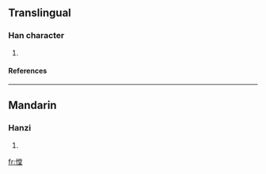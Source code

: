==Translingual==
===Han character===
{{Han char|rn=61|rad=心|as=11|sn=14|four=|canj=心火月土 (PFBG)}}
# {{defn|Han|sort=心11}}
====References====
{{Han ref|kx=0401.370|dkj=11177|hdz=42345.150|uh=6186|ud=24966}}

----
==Mandarin==
===Hanzi===
{{cmn-hanzi|pin=[[chēng]] (cheng1)|wg=ch'eng<sup>1</sup>}}
# {{defn|Mandarin}}

[[fr:憆]]